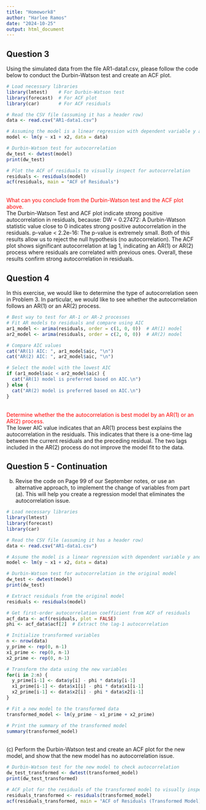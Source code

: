 ```yaml
---
title: "Homework8"
author: "Harlee Ramos"
date: "2024-10-25"
output: html_document
---
```


## Question 3
Using the simulated data from the file AR1-data1.csv, please follow the code below to conduct the Durbin-Watson test and create an ACF plot.
```r
# Load necessary libraries
library(lmtest)    # For Durbin-Watson test
library(forecast)  # For ACF plot
library(car)       # For ACF residuals

# Read the CSV file (assuming it has a header row)
data <- read.csv("AR1-data1.csv")

# Assuming the model is a linear regression with dependent variable y and independent variable x
model <- lm(y ~ x1 + x2, data = data)

# Durbin-Watson test for autocorrelation
dw_test <- dwtest(model)
print(dw_test)

# Plot the ACF of residuals to visually inspect for autocorrelation
residuals <- residuals(model)
acf(residuals, main = "ACF of Residuals")
```
<br><span style="color: red;">What can you conclude from the Durbin-Watson test and the ACF plot above.</span>
<br>
The Durbin-Watson Test and ACF plot indicate strong positive autocorrelation in residuals, because:
DW = 0.27472: A Durbin-Watson statistic value close to 0 indicates strong positive autocorrelation in the residuals.
p-value < 2.2e-16: The p-value is extremely small.
Both of this results allow us to reject the null hypothesis (no autocorrelation).
The ACF plot shows significant autocorrelation at lag 1, indicating an AR(1) or AR(2) process where residuals are correlated with previous ones. Overall, these results confirm strong autocorrelation in residuals.



## Question 4
In this exercise, we would like to determine the type of autocorrelation seen in Problem 3. In particular, we would like to see whether the autocorrelation follows an AR(1) or an AR(2) process.
```r
# Best way to test for AR-1 or AR-2 processes
# Fit AR models to residuals and compare using AIC
ar1_model <- arima(residuals, order = c(1, 0, 0))  # AR(1) model
ar2_model <- arima(residuals, order = c(2, 0, 0))  # AR(2) model

# Compare AIC values
cat("AR(1) AIC: ", ar1_model$aic, "\n")
cat("AR(2) AIC: ", ar2_model$aic, "\n")

# Select the model with the lowest AIC
if (ar1_model$aic < ar2_model$aic) {
  cat("AR(1) model is preferred based on AIC.\n")
} else {
  cat("AR(2) model is preferred based on AIC.\n")
}
```
<br><span style="color: red;">Determine whether the the autocorrelation is best model by an AR(1) or an AR(2) process.</span>
<br>
The lower AIC value indicates that an AR(1) process best explains the autocorrelation in the residuals. This indicates that there is a one-time lag between the current residuals and the preceding residual. The two lags included in the AR(2) process do not improve the model fit to the data.

## Question 5 - Continuation
(b) Revise the code on Page 99 of our September notes, or use an alternative approach, to implement the change of variables from part (a). This will help you create a regression model that eliminates the autocorrelation issue.
```r
# Load necessary libraries
library(lmtest)
library(forecast)
library(car)

# Read the CSV file (assuming it has a header row)
data <- read.csv("AR1-data1.csv")

# Assume the model is a linear regression with dependent variable y and independent variables x1 and x2
model <- lm(y ~ x1 + x2, data = data)

# Durbin-Watson test for autocorrelation in the original model
dw_test <- dwtest(model)
print(dw_test)

# Extract residuals from the original model
residuals <- residuals(model)

# Get first-order autocorrelation coefficient from ACF of residuals
acf_data <- acf(residuals, plot = FALSE)
phi <- acf_data$acf[2]  # Extract the lag-1 autocorrelation

# Initialize transformed variables
n <- nrow(data)
y_prime <- rep(0, n-1)
x1_prime <- rep(0, n-1)
x2_prime <- rep(0, n-1)

# Transform the data using the new variables
for(i in 2:n) {
  y_prime[i-1] <- data$y[i] - phi * data$y[i-1]
  x1_prime[i-1] <- data$x1[i] - phi * data$x1[i-1]
  x2_prime[i-1] <- data$x2[i] - phi * data$x2[i-1]
}

# Fit a new model to the transformed data
transformed_model <- lm(y_prime ~ x1_prime + x2_prime)

# Print the summary of the transformed model
summary(transformed_model)
```
<br>
(c) Perform the Durbin-Watson test and create an ACF plot for the new model, and show that the new model has no autocorrelation issue.
```r
# Durbin-Watson test for the new model to check autocorrelation
dw_test_transformed <- dwtest(transformed_model)
print(dw_test_transformed)

# ACF plot for the residuals of the transformed model to visually inspect autocorrelation
residuals_transformed <- residuals(transformed_model)
acf(residuals_transformed, main = "ACF of Residuals (Transformed Model)")

```